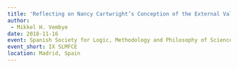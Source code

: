 ```yaml
---
title: 'Reflecting on Nancy Cartwright’s Conception of the External Validity of RCTs'
author: 
 - Mikkel H. Vembye
date: 2018-11-16
event: Spanish Society for Logic, Methodology and Philosophy of Science Conference
event_short: IX SLMFCE
location: Madrid, Spain
---
```



